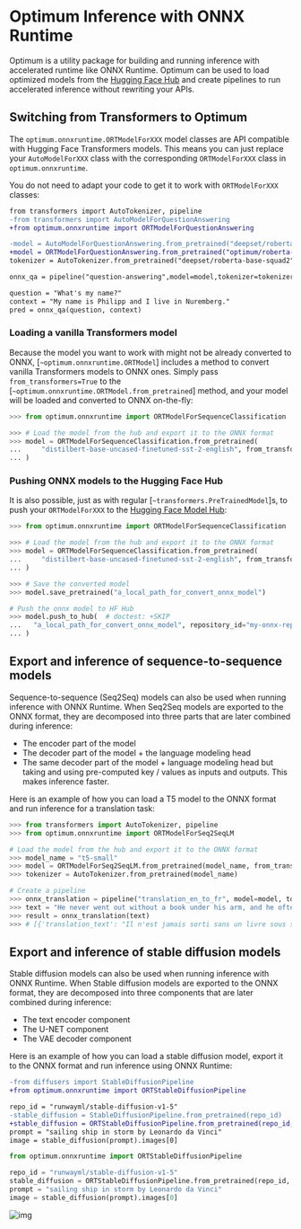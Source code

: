 # Optimum Inference with ONNX Runtime

Optimum is a utility package for building and running inference with accelerated runtime like ONNX Runtime.
Optimum can be used to load optimized models from the [Hugging Face Hub](hf.co/models) and create pipelines
to run accelerated inference without rewriting your APIs.

## Switching from Transformers to Optimum

The `optimum.onnxruntime.ORTModelForXXX` model classes are API compatible with Hugging Face Transformers models. This
means you can just replace your `AutoModelForXXX` class with the corresponding `ORTModelForXXX` class in `optimum.onnxruntime`.

You do not need to adapt your code to get it to work with `ORTModelForXXX` classes:

```diff
from transformers import AutoTokenizer, pipeline
-from transformers import AutoModelForQuestionAnswering
+from optimum.onnxruntime import ORTModelForQuestionAnswering

-model = AutoModelForQuestionAnswering.from_pretrained("deepset/roberta-base-squad2") # PyTorch checkpoint
+model = ORTModelForQuestionAnswering.from_pretrained("optimum/roberta-base-squad2") # ONNX checkpoint
tokenizer = AutoTokenizer.from_pretrained("deepset/roberta-base-squad2")

onnx_qa = pipeline("question-answering",model=model,tokenizer=tokenizer)

question = "What's my name?"
context = "My name is Philipp and I live in Nuremberg."
pred = onnx_qa(question, context)
```

### Loading a vanilla Transformers model

Because the model you want to work with might not be already converted to ONNX,  [`~optimum.onnxruntime.ORTModel`]
includes a method to convert vanilla Transformers models to ONNX ones. Simply pass `from_transformers=True` to the
[`~optimum.onnxruntime.ORTModel.from_pretrained`] method, and your model will be loaded and converted to ONNX on-the-fly:

```python
>>> from optimum.onnxruntime import ORTModelForSequenceClassification

>>> # Load the model from the hub and export it to the ONNX format
>>> model = ORTModelForSequenceClassification.from_pretrained(
...     "distilbert-base-uncased-finetuned-sst-2-english", from_transformers=True
... )
```

### Pushing ONNX models to the Hugging Face Hub

It is also possible, just as with regular [`~transformers.PreTrainedModel`]s, to push your `ORTModelForXXX` to the
[Hugging Face Model Hub](https://hf.co/models):

```python
>>> from optimum.onnxruntime import ORTModelForSequenceClassification

>>> # Load the model from the hub and export it to the ONNX format
>>> model = ORTModelForSequenceClassification.from_pretrained(
...     "distilbert-base-uncased-finetuned-sst-2-english", from_transformers=True
... )

>>> # Save the converted model
>>> model.save_pretrained("a_local_path_for_convert_onnx_model")

# Push the onnx model to HF Hub
>>> model.push_to_hub(  # doctest: +SKIP
...   "a_local_path_for_convert_onnx_model", repository_id="my-onnx-repo", use_auth_token=True
... )
```

## Export and inference of sequence-to-sequence models

Sequence-to-sequence (Seq2Seq) models can also be used when running inference with ONNX Runtime. When Seq2Seq models
are exported to the ONNX format, they are decomposed into three parts that are later combined during inference:
- The encoder part of the model
- The decoder part of the model + the language modeling head
- The same decoder part of the model + language modeling head but taking and using pre-computed key / values as inputs and
outputs. This makes inference faster.

Here is an example of how you can load a T5 model to the ONNX format and run inference for a translation task:


```python
>>> from transformers import AutoTokenizer, pipeline
>>> from optimum.onnxruntime import ORTModelForSeq2SeqLM

# Load the model from the hub and export it to the ONNX format
>>> model_name = "t5-small"
>>> model = ORTModelForSeq2SeqLM.from_pretrained(model_name, from_transformers=True)
>>> tokenizer = AutoTokenizer.from_pretrained(model_name)

# Create a pipeline
>>> onnx_translation = pipeline("translation_en_to_fr", model=model, tokenizer=tokenizer)
>>> text = "He never went out without a book under his arm, and he often came back with two."
>>> result = onnx_translation(text)
>>> # [{'translation_text': "Il n'est jamais sorti sans un livre sous son bras, et il est souvent revenu avec deux."}]
```



## Export and inference of stable diffusion models

Stable diffusion models can also be used when running inference with ONNX Runtime. When Stable diffusion models
are exported to the ONNX format, they are decomposed into three components that are later combined during inference:
- The text encoder component
- The U-NET component
- The VAE decoder component

Here is an example of how you can load a stable diffusion model, export it to the ONNX format and run inference using ONNX Runtime:


```diff
-from diffusers import StableDiffusionPipeline
+from optimum.onnxruntime import ORTStableDiffusionPipeline

repo_id = "runwayml/stable-diffusion-v1-5"
-stable_diffusion = StableDiffusionPipeline.from_pretrained(repo_id)
+stable_diffusion = ORTStableDiffusionPipeline.from_pretrained(repo_id, export=True)
prompt = "sailing ship in storm by Leonardo da Vinci"
image = stable_diffusion(prompt).images[0]
```


```python
from optimum.onnxruntime import ORTStableDiffusionPipeline

repo_id = "runwayml/stable-diffusion-v1-5"
stable_diffusion = ORTStableDiffusionPipeline.from_pretrained(repo_id, export=True)
prompt = "sailing ship in storm by Leonardo da Vinci"
image = stable_diffusion(prompt).images[0]
```

![img](https://huggingface.co/datasets/optimum/documentation-images/resolve/main/onnxruntime/stable_diffusion_v1_5_ort.png)

